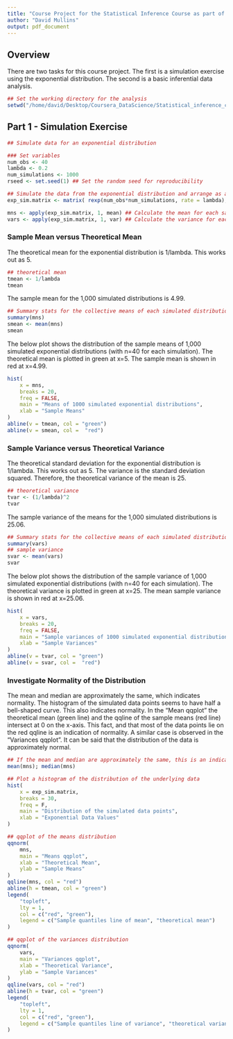 ```yaml
---
title: "Course Project for the Statistical Inference Course as part of the Data Science Specialisation on Coursera"
author: "David Mullins"
output: pdf_document
---
```


## Overview

There are two tasks for this course project. The first is a simulation exercise using the exponential distribution. The second is a basic inferential data analysis.

```r
## Set the working directory for the analysis 
setwd("/home/david/Desktop/Coursera_DataScience/Statistical_inference_course_project")
```

## Part 1 - Simulation Exercise

```r
## Simulate data for an exponential distribution

### Set variables
num_obs <- 40
lambda <- 0.2
num_simulations <- 1000
rseed <- set.seed(1) ## Set the random seed for reproducibility

## Simulate the data from the exponential distribution and arrange as a matrix
exp_sim.matrix <- matrix( rexp(num_obs*num_simulations, rate = lambda), num_simulations)

mns <- apply(exp_sim.matrix, 1, mean) ## Calculate the mean for each sample
vars <- apply(exp_sim.matrix, 1, var) ## Calculate the variance for each sample

```

### Sample Mean versus Theoretical Mean

The theoretical mean for the exponential distribution is 1/lambda. This works out as 5. 

```r
## theoretical mean
tmean <- 1/lambda
tmean
```

The sample mean for the 1,000 simulated distributions is 4.99.

```r
## Summary stats for the collective means of each simulated distribution
summary(mns)
smean <- mean(mns)
smean
```

The below plot shows the distribution of the sample means of 1,000 simulated exponential distributions (with n=40 for each simulation). The theoretical mean is plotted in green at x=5. The sample mean is shown in red at x=4.99.

```r
hist(
    x = mns,
    breaks = 20,
    freq = FALSE,
    main = "Means of 1000 simulated exponential distributions",
    xlab = "Sample Means"
)
abline(v = tmean, col = "green")
abline(v = smean, col =  "red")
```

### Sample Variance versus Theoretical Variance

The theoretical standard deviation for the exponential distribution is 1/lambda. This works out as 5. The variance is the standard deviation squared. Therefore, the theoretical variance of the mean is 25.

```r
## theoretical variance
tvar <- (1/lambda)^2
tvar
```

The sample variance of the means for the 1,000 simulated distributions is 25.06.

```r
## Summary stats for the collective means of each simulated distribution
summary(vars)
## sample variance
svar <- mean(vars)
svar
```

The below plot shows the distribution of the sample variance of 1,000 simulated exponential distributions (with n=40 for each simulation). The theoretical variance is plotted in green at x=25. The mean sample variance is shown in red at x=25.06.

```r
hist(
    x = vars,
    breaks = 20,
    freq = FALSE,
    main = "Sample variances of 1000 simulated exponential distributions",
    xlab = "Sample Variances"
)
abline(v = tvar, col = "green")
abline(v = svar, col =  "red")
```

### Investigate Normality of the Distribution

The mean and median are approximately the same, which indicates normality. The histogram of the simulated data points seems to have half a bell-shaped curve. This also indicates normality. In the "Mean qqplot" the theoretical mean (green line) and the qqline of the sample means (red line) intersect at 0 on the x-axis. This fact, and that most of the data points lie on the red qqline is an indication of normality. A similar case is observed in the "Variances qqplot". It can be said that the distribution of the data is approximately normal.

```r
## If the mean and median are approximately the same, this is an indication of normality
mean(mns); median(mns)

## Plot a histogram of the distribution of the underlying data
hist(
    x = exp_sim.matrix,
    breaks = 30,
    freq = F,
    main = "Distribution of the simulated data points",
    xlab = "Exponential Data Values"    
)

## qqplot of the means distribution
qqnorm(
    mns,  
    main = "Means qqplot",
    xlab = "Theoretical Mean", 
    ylab = "Sample Means"
)
qqline(mns, col = "red")
abline(h = tmean, col = "green")
legend(
    "topleft", 
    lty = 1, 
    col = c("red", "green"), 
    legend = c("Sample quantiles line of mean", "theoretical mean")
)

## qqplot of the variances distribution
qqnorm(
    vars,  
    main = "Variances qqplot",
    xlab = "Theoretical Variance", 
    ylab = "Sample Variances"
)
qqline(vars, col = "red")
abline(h = tvar, col = "green")
legend(
    "topleft", 
    lty = 1, 
    col = c("red", "green"), 
    legend = c("Sample quantiles line of variance", "theoretical variance")
)
```